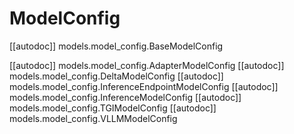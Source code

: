 # ModelConfig

[[autodoc]] models.model_config.BaseModelConfig

[[autodoc]] models.model_config.AdapterModelConfig
[[autodoc]] models.model_config.DeltaModelConfig
[[autodoc]] models.model_config.InferenceEndpointModelConfig
[[autodoc]] models.model_config.InferenceModelConfig
[[autodoc]] models.model_config.TGIModelConfig
[[autodoc]] models.model_config.VLLMModelConfig
